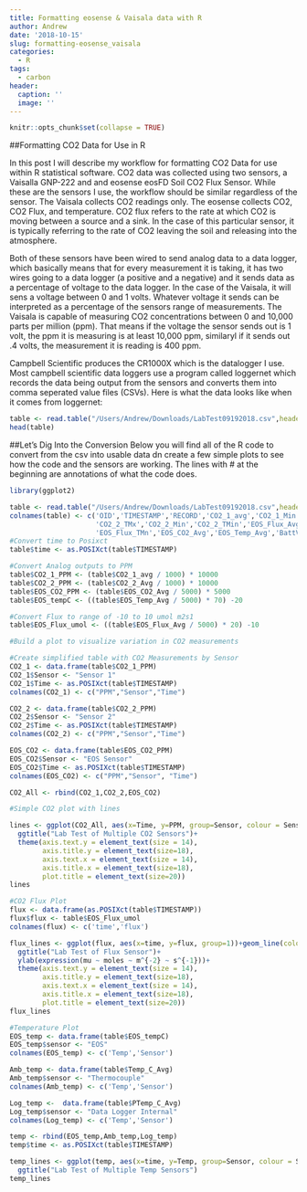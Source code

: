 ```yaml
---
title: Formatting eosense & Vaisala data with R
author: Andrew
date: '2018-10-15'
slug: formatting-eosense_vaisala
categories:
  - R
tags:
  - carbon
header:
  caption: ''
  image: ''
---
```



```r
knitr::opts_chunk$set(collapse = TRUE)
```


##Formatting CO2 Data for Use in R
<p>In this post I will describe my workflow for formatting CO2 Data for use within R statistical software. CO2 data was collected using two sensors, a Vaisalla GNP-222 and and eosense eosFD Soil CO2 Flux Sensor. While these are the sensors I use, the workflow should be similar regardless of the sensor. The Vaisala collects CO2 readings only. The eosense collects CO2, CO2 Flux, and temperature. CO2 flux refers to the rate at which CO2 is moving between a source and a sink. In the case of this particular sensor, it is typically referring to the rate of CO2 leaving the soil and releasing into the atmosphere.</p>
<p>Both of these sensors have been wired to send analog data to a data logger, which basically means that for every measurement it is taking, it has two wires going to a data logger (a positive and a negative) and it sends data as a percentage of voltage to the data logger. In the case of the Vaisala, it will sens a voltage between 0 and 1 volts. Whatever voltage it sends can be interpreted as a percentage of the sensors range of measurements. The Vaisala is capable of measuring CO2 concentrations between 0 and 10,000 parts per million (ppm). That means if the voltage the sensor sends out is 1 volt, the ppm it is measuring is at least 10,000 ppm, similaryl if it sends out .4 volts, the measurement it is reading is 400 ppm.</p>
<p>Campbell Scientific produces the CR1000X which is the datalogger I use. Most campbell scientific data loggers use a program called loggernet which records the data being output from the sensors and converts them into comma seperated value files (CSVs). Here is what the data looks like when it comes from loggernet:
```r
table <- read.table("/Users/Andrew/Downloads/LabTest09192018.csv",header = TRUE, skip = 0, sep = ",")
head(table)
```

##Let's Dig Into the Conversion
Below you will find all of the R code to convert from the csv into usable data dn create a few simple plots to see how the code and the sensors are working. The lines with # at the beginning are annotations of what the code does.
```r
library(ggplot2)

table <- read.table("/Users/Andrew/Downloads/LabTest09192018.csv",header = TRUE, skip = 0, sep = ",")
colnames(table) <- c('OID','TIMESTAMP','RECORD','CO2_1_avg','CO2_1_Min','CO2_1_Max','CO2_1_TMx','CO2_2_Avg','CO2_2_Max',
                     'CO2_2_TMx','CO2_2_Min','CO2_2_TMin','EOS_Flux_Avg','EOS_Flux_Max','EOS_Flux_TMx','EOS_Flux_Min',
                     'EOS_Flux_TMn','EOS_CO2_Avg','EOS_Temp_Avg','BattV_Avg','PTemp_C_Avg','Temp_C_Avg')
#Convert time to Posixct
table$time <- as.POSIXct(table$TIMESTAMP)

#Convert Analog outputs to PPM
table$CO2_1_PPM <- (table$CO2_1_avg / 1000) * 10000
table$CO2_2_PPM <- (table$CO2_2_Avg / 1000) * 10000
table$EOS_CO2_PPM <- (table$EOS_CO2_Avg / 5000) * 5000
table$EOS_tempC <- ((table$EOS_Temp_Avg / 5000) * 70) -20

#Convert Flux to range of -10 to 10 umol m2s1
table$EOS_Flux_umol <- ((table$EOS_Flux_Avg / 5000) * 20) -10

#Build a plot to visualize variation in CO2 measurements

#Create simplified table with CO2 Measurements by Sensor
CO2_1 <- data.frame(table$CO2_1_PPM)
CO2_1$Sensor <- "Sensor 1"
CO2_1$Time <- as.POSIXct(table$TIMESTAMP)
colnames(CO2_1) <- c("PPM","Sensor","Time")

CO2_2 <- data.frame(table$CO2_2_PPM)
CO2_2$Sensor <- "Sensor 2"
CO2_2$Time <- as.POSIXct(table$TIMESTAMP)
colnames(CO2_2) <- c("PPM","Sensor","Time")

EOS_CO2 <- data.frame(table$EOS_CO2_PPM)
EOS_CO2$Sensor <- "EOS Sensor"
EOS_CO2$Time <- as.POSIXct(table$TIMESTAMP)
colnames(EOS_CO2) <- c("PPM","Sensor", "Time")

CO2_All <- rbind(CO2_1,CO2_2,EOS_CO2)

#Simple CO2 plot with lines

lines <- ggplot(CO2_All, aes(x=Time, y=PPM, group=Sensor, colour = Sensor))+geom_line()+
  ggtitle("Lab Test of Multiple CO2 Sensors")+
  theme(axis.text.y = element_text(size = 14),
        axis.title.y = element_text(size=18),
        axis.text.x = element_text(size = 14),
        axis.title.x = element_text(size=18),
        plot.title = element_text(size=20))
lines

#CO2 Flux Plot
flux <- data.frame(as.POSIXct(table$TIMESTAMP))
flux$flux <- table$EOS_Flux_umol
colnames(flux) <- c('time','flux')

flux_lines <- ggplot(flux, aes(x=time, y=flux, group=1))+geom_line(colour = '#4B9CD3')+
  ggtitle("Lab Test of Flux Sensor")+
  ylab(expression(mu ~ moles ~ m^{-2} ~ s^{-1}))+
  theme(axis.text.y = element_text(size = 14),
        axis.title.y = element_text(size=18),
        axis.text.x = element_text(size = 14),
        axis.title.x = element_text(size=18),
        plot.title = element_text(size=20))
flux_lines

#Temperature Plot
EOS_temp <- data.frame(table$EOS_tempC)
EOS_temp$sensor <- "EOS"
colnames(EOS_temp) <- c('Temp','Sensor')

Amb_temp <- data.frame(table$Temp_C_Avg)
Amb_temp$sensor <- "Thermocouple"
colnames(Amb_temp) <- c('Temp','Sensor')

Log_temp <-  data.frame(table$PTemp_C_Avg)
Log_temp$sensor <- "Data Logger Internal"
colnames(Log_temp) <- c('Temp','Sensor')

temp <- rbind(EOS_temp,Amb_temp,Log_temp)
temp$time <- as.POSIXct(table$TIMESTAMP)

temp_lines <- ggplot(temp, aes(x=time, y=Temp, group=Sensor, colour = Sensor))+geom_line()+
  ggtitle("Lab Test of Multiple Temp Sensors")
temp_lines

```

